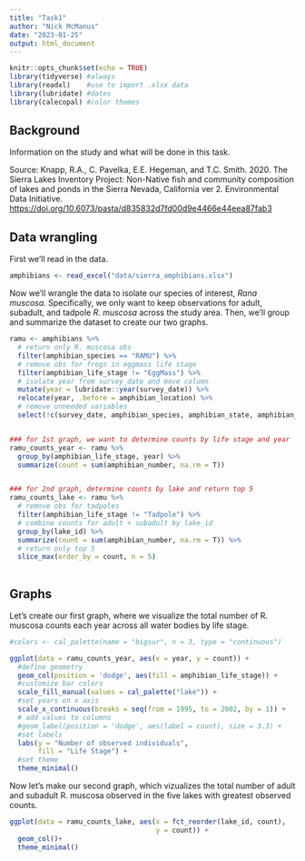 ```yaml
---
title: "Task1"
author: "Nick McManus"
date: "2023-01-25"
output: html_document
---
```


```r
knitr::opts_chunk$set(echo = TRUE)
library(tidyverse) #always
library(readxl)    #use to import .xlsx data
library(lubridate) #dates
library(calecopal) #color themes
```

## Background

Information on the study and what will be done in this task.

Source: Knapp, R.A., C. Pavelka, E.E. Hegeman, and T.C. Smith. 2020. The Sierra Lakes Inventory Project: Non-Native fish and community composition of lakes and ponds in the Sierra Nevada, California ver 2. Environmental Data Initiative. <https://doi.org/10.6073/pasta/d835832d7fd00d9e4466e44eea87fab3>

## Data wrangling

First we'll read in the data.

```r
amphibians <- read_excel("data/sierra_amphibians.xlsx")
```

Now we'll wrangle the data to isolate our species of interest, *Rana muscosa.* Specifically, we only want to keep observations for adult, subadult, and tadpole *R. muscosa* across the study area. Then, we'll group and summarize the dataset to create our two graphs. 

```r
ramu <- amphibians %>% 
  # return only R. muscosa obs
  filter(amphibian_species == "RAMU") %>% 
  # remove obs for frogs in eggmass life stage
  filter(amphibian_life_stage != "EggMass") %>% 
  # isolate year from survey_date and move column
  mutate(year = lubridate::year(survey_date)) %>% 
  relocate(year, .before = amphibian_location) %>% 
  # remove unneeded variables
  select(!c(survey_date, amphibian_species, amphibian_state, amphibian_voucher))


### for 1st graph, we want to determine counts by life stage and year
ramu_counts_year <- ramu %>% 
  group_by(amphibian_life_stage, year) %>% 
  summarize(count = sum(amphibian_number, na.rm = T))


### for 2nd graph, determine counts by lake and return top 5
ramu_counts_lake <- ramu %>% 
  # remove obs for tadpoles
  filter(amphibian_life_stage != "Tadpole") %>% 
  # combine counts for adult + subadult by lake_id
  group_by(lake_id) %>% 
  summarize(count = sum(amphibian_number, na.rm = T)) %>% 
  # return only top 5
  slice_max(order_by = count, n = 5) 
  
```

## Graphs

Let's create our first graph, where we visualize the total number of R. muscosa counts each year across all water bodies by life stage.
```r
#colors <- cal_palette(name = "bigsur", n = 3, type = "continuous")

ggplot(data = ramu_counts_year, aes(x = year, y = count)) +
  #define geometry
  geom_col(position = 'dodge', aes(fill = amphibian_life_stage)) +
  #customize bar colors
  scale_fill_manual(values = cal_palette("lake")) +
  #set years on x axis
  scale_x_continuous(breaks = seq(from = 1995, to = 2002, by = 1)) +
  # add values to columns
  #geom_label(position = 'dodge', aes(label = count), size = 3.3) +
  #set labels
  labs(y = "Number of observed individuals",
       fill = "Life Stage") +
  #set theme
  theme_minimal()
```

Now let's make our second graph, which vizualizes the total number of adult and subadult R. muscosa observed in the five lakes with greatest observed counts. 
```r
ggplot(data = ramu_counts_lake, aes(x = fct_reorder(lake_id, count), 
                                    y = count)) +
  geom_col()+
  theme_minimal()
```

